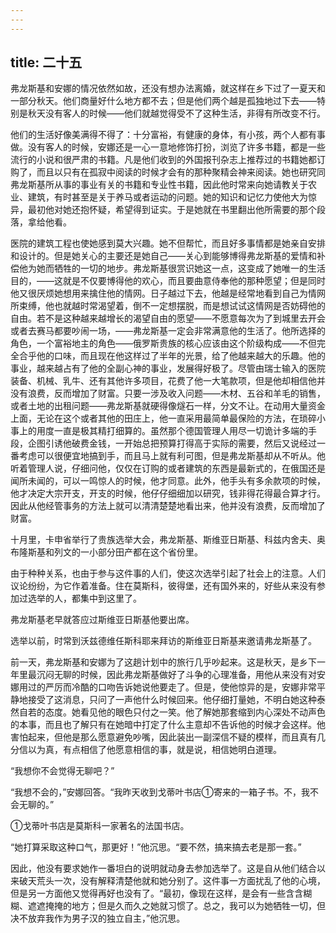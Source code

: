 ```yaml
---
---
---
```

title: 二十五
---



弗龙斯基和安娜的情况依然如故，还没有想办法离婚，就这样在乡下过了一夏天和一部分秋天。他们商量好什么地方都不去；但是他们两个越是孤独地过下去——特别是秋天没有客人的时候——他们就越觉得受不了这种生活，非得有所改变不行。

他们的生活好像美满得不得了：十分富裕，有健康的身体，有小孩，两个人都有事做。没有客人的时候，安娜还是一心一意地修饰打扮，浏览了许多书籍，都是一些流行的小说和很严肃的书籍。凡是他们收到的外国报刊杂志上推荐过的书籍她都订购了，而且以只有在孤寂中阅读的时候才会有的那种聚精会神来阅读。她也研究同弗龙斯基所从事的事业有关的书籍和专业性书籍，因此他时常来向她请教关于农业、建筑，有时甚至是关于养马或者运动的问题。她的知识和记忆力使他大为惊异，最初他对她还抱怀疑，希望得到证实。于是她就在书里翻出他所需要的那个段落，拿给他看。

医院的建筑工程也使她感到莫大兴趣。她不但帮忙，而且好多事情都是她亲自安排和设计的。但是她关心的主要还是她自己——关心到能够博得弗龙斯基的爱情和补偿他为她而牺牲的一切的地步。弗龙斯基很赏识她这一点，这变成了她唯一的生活目的，——这就是不仅要博得他的欢心，而且要曲意侍奉他的那种愿望；但是同时他又很厌烦她想用来擒住他的情网。日子越过下去，他越是经常地看到自己为情网所束缚，他也就越时常渴望着，倒不一定想摆脱，而是想试试这情网是否妨碍他的自由。若不是这种越来越增长的渴望自由的愿望——不愿意每次为了到城里去开会或者去赛马都要吵闹一场，——弗龙斯基一定会非常满意他的生活了。他所选择的角色，一个富裕地主的角色——俄罗斯贵族的核心应该由这个阶级构成——不但完全合乎他的口味，而且现在他这样过了半年的光景，给了他越来越大的乐趣。他的事业，越来越占有了他的全副心神的事业，发展得好极了。尽管由瑞士输入的医院装备、机械、乳牛、还有其他许多项目，花费了他一大笔款项，但是他却相信他并没有浪费，反而增加了财富。只要一涉及收入问题——木材、五谷和羊毛的销售，或者土地的出租问题——弗龙斯基就硬得像燧石一样，分文不让。在动用大量资金上面，无论在这个或者其他的田庄上，他一直采用最简单最保险的方法，在琐碎小事上的用度一直是极其精打细算的。虽然那个德国管理人用尽一切诡计多端的手段，企图引诱他破费金钱，一开始总把预算打得高于实际的需要，然后又说经过一番考虑可以很便宜地搞到手，而且马上就有利可图，但是弗龙斯基却从不听从。他听着管理人说，仔细问他，仅仅在订购的或者建筑的东西是最新式的，在俄国还是闻所未闻的，可以一鸣惊人的时候，他才同意。此外，他手头有多余款项的时候，他才决定大宗开支，开支的时候，他仔仔细细加以研究，钱非得花得最合算才行。因此从他经管事务的方法上就可以清清楚楚地看出来，他并没有浪费，反而增加了财富。

十月里，卡申省举行了贵族选举大会，弗龙斯基、斯维亚日斯基、科兹内舍夫、奥布隆斯基和列文的一小部分田产都在这个省份里。

由于种种关系，也由于参与这件事的人们，使这次选举引起了社会上的注意。人们议论纷纷，为它作着准备。住在莫斯科，彼得堡，还有国外来的，好些从来没有参加过选举的人，都集中到这里了。

弗龙斯基老早就答应过斯维亚日斯基他要出席。

选举以前，时常到沃兹德维任斯科耶来拜访的斯维亚日斯基来邀请弗龙斯基了。

前一天，弗龙斯基和安娜为了这趟计划中的旅行几乎吵起来。这是秋天，是乡下一年里最沉闷无聊的时候，因此弗龙斯基做好了斗争的心理准备，用他从来没有对安娜用过的严厉而冷酷的口吻告诉她说他要走了。但是，使他惊异的是，安娜非常平静地接受了这消息，只问了一声他什么时候回来。他仔细打量她，不明白她这种泰然自若的态度。她看见他的眼色只付之一笑。他了解她那套缩到内心深处不动声色的本事，而且也了解只有在她暗中打定了什么主意却不告诉他的时候才会这样。他害怕起来，但他是那么愿意避免吵嘴，因此装出一副深信不疑的模样，而且真有几分信以为真，有点相信了他愿意相信的事，就是说，相信她明白道理。

“我想你不会觉得无聊吧？”

“我想不会的，”安娜回答。“我昨天收到戈蒂叶书店①寄来的一箱子书。不，我不会无聊的。”



①戈蒂叶书店是莫斯科一家著名的法国书店。

“她打算采取这种口气，那更好！”他沉思。“要不然，搞来搞去老是那一套。”

因此，他没有要求她作一番坦白的说明就动身去参加选举了。这是自从他们结合以来破天荒头一次，没有解释清楚他就和她分别了。这件事一方面扰乱了他的心境，但是另一方面他又觉得再好也没有了。“最初，像现在这样，是会有一些含含糊糊、遮遮掩掩的地方；但是久而久之她就习惯了。总之，我可以为她牺牲一切，但决不放弃我作为男子汉的独立自主，”他沉思。